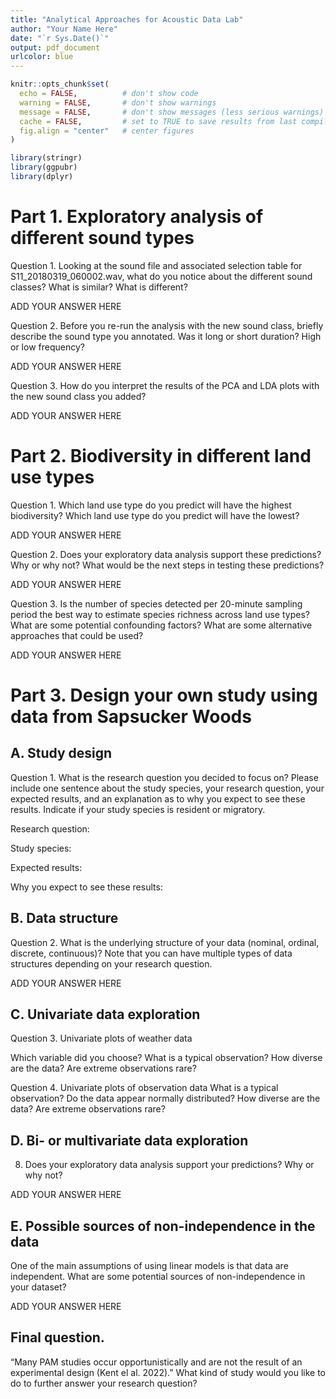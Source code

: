 ```yaml
---
title: "Analytical Approaches for Acoustic Data Lab"
author: "Your Name Here"
date: "`r Sys.Date()`"
output: pdf_document
urlcolor: blue
---
```


```r
knitr::opts_chunk$set(
  echo = FALSE,          # don't show code
  warning = FALSE,       # don't show warnings
  message = FALSE,       # don't show messages (less serious warnings)
  cache = FALSE,         # set to TRUE to save results from last compilation
  fig.align = "center"   # center figures
)

```

```r
library(stringr)
library(ggpubr)
library(dplyr)
```

# Part 1. Exploratory analysis of different sound types

Question 1. Looking at the sound file and associated selection table for S11_20180319_060002.wav, what do you notice about the different sound classes? What is similar? What is different?

ADD YOUR ANSWER HERE 

Question 2.	Before you re-run the analysis with the new sound class, briefly describe the sound type you annotated. Was it long or short duration? High or low frequency? 

ADD YOUR ANSWER HERE 

Question 3.	How do you interpret the results of the PCA and LDA plots with the new sound class you added?

ADD YOUR ANSWER HERE 

# Part 2. Biodiversity in different land use types

Question 1.	Which land use type do you predict will have the highest biodiversity? Which land use type do you predict will have the lowest?

ADD YOUR ANSWER HERE 

Question 2.	Does your exploratory data analysis support these predictions? Why or why not? What would be the next steps in testing these predictions?

ADD YOUR ANSWER HERE 

Question 3.	Is the number of species detected per 20-minute sampling period the best way to estimate species richness across land use types? What are some potential confounding factors? What are some alternative approaches that could be used?

ADD YOUR ANSWER HERE 

# Part 3. Design your own study using data from Sapsucker Woods
## A. Study design

Question 1. What is the research question you decided to focus on? Please include one sentence about the study species, your research question, your expected results, and an explanation as to why you expect to see these results. Indicate if your study species is resident or migratory. 

Research question:

Study species:

Expected results:

Why you expect to see these results: 

## B. Data structure 

Question 2. What is the underlying structure of your data (nominal, ordinal, discrete, continuous)? Note that you can have multiple types of data structures depending on your research question. 

ADD YOUR ANSWER HERE 

## C. Univariate data exploration 
Question 3. Univariate plots of weather data

Which variable did you choose?
What is a typical observation?
How diverse are the data?
Are extreme observations rare?


Question 4. Univariate plots of observation data
What is a typical observation?
Do the data appear normally distributed? 
How diverse are the data?
Are extreme observations rare?

## D. Bi- or multivariate data exploration
8.	Does your exploratory data analysis support your predictions? Why or why not? 

ADD YOUR ANSWER HERE 


## E. Possible sources of non-independence in the data
One of the main assumptions of using linear models is that data are independent. What are some potential sources of non-independence in your dataset?  

ADD YOUR ANSWER HERE

## Final question. 

"Many PAM studies occur opportunistically and are not the result of an
experimental design (Kent el al. 2022)." What kind of study would you like to do to further answer your research question?   


